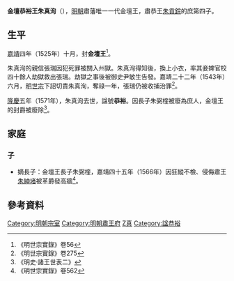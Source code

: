 '''金壇恭裕王朱真洵'''（{{bd|16世紀||1571年||catIdx=Z朱}}），[[明朝|明朝]]肅藩唯一一代金壇王，肅恭王[[朱貢錝|朱貢錝]]的庶第四子。

==生平==
[[嘉靖|嘉靖]]四年（1525年）十月，封'''金壇王'''<ref>《明世宗實錄》卷56</ref>。

朱真洵的親信張瑞因犯死罪被關入州獄。朱真洵得知後，換上小衣，率其妾婢官校四十餘人劫獄救出張瑞。劫獄之事後被御史尹敏生告發。嘉靖二十二年（1543年）六月，[[明世宗|明世宗]]下詔切責朱真洵，奪祿一年，張瑞仍被收捕治罪<ref>《明世宗實錄》卷275</ref>。

[[隆慶_(明朝)|隆慶]]五年（1571年），朱真洵去世，諡號'''恭裕'''。因長子朱弼楏被廢為庶人，金壇王的封爵被廢除<ref>《明史·諸王世表二》</ref>。

==家庭==
===子===
*嫡長子：金壇王長子朱弼楏，嘉靖四十五年（1566年）因狂縱不檢、侵侮肅王[[朱紳堵|朱紳堵]]被革爵發高牆<ref>《明世宗實錄》卷562</ref>。

== 參考資料 ==
{{reflist|2}}

{{s-start}}
{{s-none|無|[[明朝|明政府]]封之}}
{{s-ttl|title=[[明朝藩王列表_(肅王系)#金壇國|明金壇國國王]]|years=1525年－1571年}}
{{s-none|無|長子以罪廢，國除}}
{{end}}

[[Category:明朝宗室|Category:明朝宗室]]
[[Category:明朝肅王府|Category:明朝肅王府]]
[[Category:朱姓|Z真]]
[[Category:諡恭裕|Category:諡恭裕]]